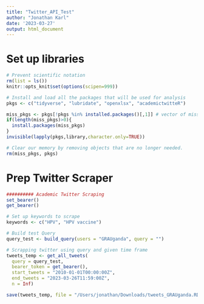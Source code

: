```yaml
---
title: "Twitter_API_Test"
author: "Jonathan Karl"
date: '2023-03-27'
output: html_document
---
```


# Set up libraries

```r

# Prevent scientific notation
rm(list = ls())
knitr::opts_knit$set(options(scipen=999))

# Install and load all the packages that will be used for analysis
pkgs <- c("tidyverse", "lubridate", "openxlsx", "academictwitteR")

miss_pkgs <- pkgs[!pkgs %in% installed.packages()[,1]] # vector of missing packages
if(length(miss_pkgs)>0){
  install.packages(miss_pkgs)
}
invisible(lapply(pkgs,library,character.only=TRUE))

# Clear our memory by removing objects that are no longer needed.
rm(miss_pkgs, pkgs)
```

# Prep Twitter Scraper

```r
########## Academic Twitter Scraping
set_bearer()
get_bearer()
```


```r

# Set up keywords to scrape
keywords <- c("HPV", "HPV vaccine")

# Build test Query
query_test <- build_query(users = "GRAUganda", query = "")

# Scrapping twitter using query and given time frame
tweets_temp <- get_all_tweets(
  query = query_test,
  bearer_token = get_bearer(),
  start_tweets = "2010-01-01T00:00:00Z",
  end_tweets = "2023-03-26T11:59:00Z",
  n = Inf)

save(tweets_temp, file = "/Users/jonathan/Downloads/tweets_GRAUganda.RData")

```

